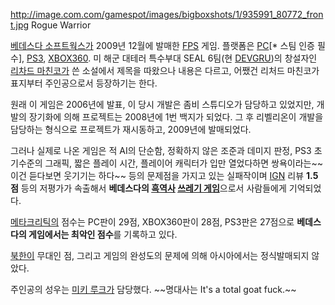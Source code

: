 http://image.com.com/gamespot/images/bigboxshots/1/935991_80772_front.jpg
Rogue Warrior

[[베데스다 소프트웍스]]가 2009년 12월에 발매한 [[FPS]] 게임. 플랫폼은 [[PC]][* 스팀 인증 필수], [[PS3]], [[XBOX360]]. 미 해군 대테러 특수부대 SEAL 6팀(현 [[DEVGRU]])의 창설자인 [[리차드 마친코]]가 쓴 소설에서 제목을 따왔으나 내용은 다르고, 어쨌건 리처드 마친코가 표지부터 주인공으로서 등장하기는 한다.

원래 이 게임은 2006년에 발표, 이 당시 개발은 좀비 스튜디오가 담당하고 있었지만, 개발의 장기화에 의해 프로젝트는 2008년에 1번 백지가 되었다. 그 후 리벨리온이 개발을 담당하는 형식으로 프로젝트가 재시동하고, 2009년에 발매되었다.

그러나 실제로 나온 게임은 적 AI의 단순함, 정확하지 않은 조준과 데미지 판정, PS3 초기수준의 그래픽, 짧은 플레이 시간, 플레이어 캐릭터가 입만 열었다하면 쌍욕이라는~~이건 듣다보면 웃기기는 하다~~ 등의 문제점을 가지고 있는 실패작이며 [[IGN]] 리뷰 '''1.5점''' 등의 저평가가 속출해서 '''베데스다의 [[흑역사]] [[쓰레기 게임]]'''으로서 사람들에게 기억되었다.

[[메타크리틱]]의 점수는 PC판이 29점, XBOX360판이 28점, PS3판은 27점으로 '''베데스다의 게임에서는 최악인 점수'''를 기록하고 있다.

[[북한]]이 무대인 점, 그리고 게임의 완성도의 문제에 의해 아시아에서는 정식발매되지 않았다.

주인공의 성우는 [[미키 루크]]가 담당했다. ~~명대사는 It's a total goat fuck.~~
